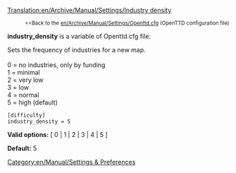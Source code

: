 [[Translation:en/Archive/Manual/Settings/Industry density]]

:<small><<Back to the [[en/Archive/Manual/Settings/Openttd.cfg]] (OpenTTD configuration file)</small>

'''industry_density''' is a variable of Openttd.cfg file:

Sets the frequency of industries for a new map.<br><br>
0 = no industries, only by funding<br>
1 = minimal<br>
2 = very low<br>
3 = low<br>
4 = normal<br>
5 = high (default)<br>
<pre>
[difficulty]
industry_density = 5
</pre>

'''Valid options:''' [ 0 | 1 | 2 | 3 | 4 | 5 ]

'''Default:''' 5


[[Category:en/Manual/Settings & Preferences]]